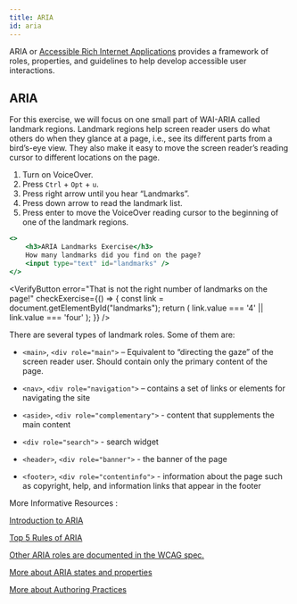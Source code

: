 ```yaml
---
title: ARIA
id: aria
---
```


ARIA or [Accessible Rich Internet Applications](http://www.w3.org/WAI/intro/aria.php) provides a framework of roles, properties, and guidelines to help
develop accessible user interactions.

## ARIA

For this exercise, we will focus on one small part of WAI-ARIA called landmark regions. Landmark regions help screen reader users do what others do when they glance at a page, i.e., see its different parts from a bird’s-eye view. They also make it easy to move the screen reader’s reading cursor to different locations on the page.

1. Turn on VoiceOver.
2. Press `Ctrl` + `Opt` + `u`.
3. Press right arrow until you hear “Landmarks”.
4. Press down arrow to read the landmark list.
5. Press enter to move the VoiceOver reading cursor to the beginning of one of the landmark regions.

```jsx live
<>
    <h3>ARIA Landmarks Exercise</h3>
    How many landmarks did you find on the page?
    <input type="text" id="landmarks" />
</>
```


<VerifyButton
  error="That is not the right number of landmarks on the page!"
  checkExercise={() => {
    const link = document.getElementById("landmarks");
    return (
      link.value === '4' ||
      link.value === 'four'
    );
  }}
/>

There are several types of landmark roles. Some of them are:

- `<main>`, `<div role="main">` – Equivalent to “directing the gaze” of the screen reader user. Should contain only the primary content of the page.

- `<nav>`, `<div role="navigation">` – contains a set of links or elements for navigating the site

- `<aside>`, `<div role="complementary">` - content that supplements the main content

- `<div role="search">` - search widget

- `<header>`, `<div role="banner">` - the banner of the page

- `<footer>`, `<div role="contentinfo">` - information about the page such as copyright, help, and information links that appear in the footer

More Informative Resources :

[Introduction to ARIA](https://developers.google.com/web/fundamentals/accessibility/semantics-aria)

[Top 5 Rules of ARIA](https://www.deque.com/blog/top-5-rules-of-aria/)

[Other ARIA roles are documented in the WCAG spec.](https://developer.mozilla.org/en-US/docs/Web/Accessibility/ARIA/Roles)

[More about ARIA states and properties](https://www.w3.org/TR/wai-aria-1.1/#states_and_properties)

[More about Authoring Practices](https://www.w3.org/TR/wai-aria-practices-1.1/)
